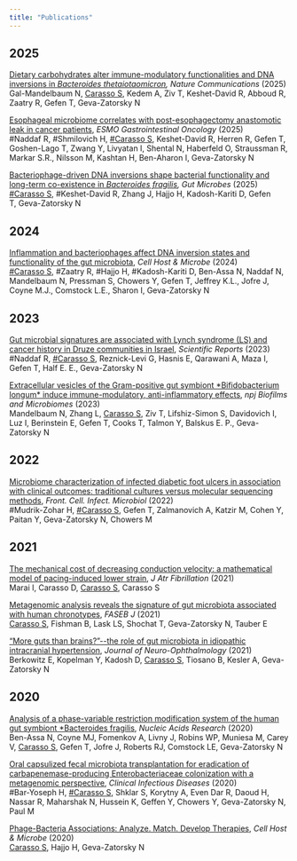 ```yaml
---
title: "Publications"
---
```


## 2025

[Dietary carbohydrates alter immune-modulatory functionalities and DNA inversions in *Bacteroides thetaiotaomicron*](https://doi.org/10.1038/s41467-025-60202-9)*, Nature Communications* (2025)\
Gal-Mandelbaum N, [Carasso S]{.underline}, Kedem A, Ziv T, Keshet-David R, Abboud R, Zaatry R, Gefen T, Geva-Zatorsky N

[Esophageal microbiome correlates with post-esophagectomy anastomotic leak in cancer patients](https://doi.org/10.1016/j.esmogo.2025.100172), *ESMO Gastrointestinal Oncology* (2025)\
#Naddaf R, #Shmilovich H, [#Carasso S]{.underline}, Keshet-David R, Herren R, Gefen T, Goshen-Lago T, Zwang Y, Livyatan I, Shental N, Haberfeld O, Straussman R, Markar S.R., Nilsson M, Kashtan H, Ben-Aharon I, Geva-Zatorsky N

[Bacteriophage-driven DNA inversions shape bacterial functionality and long-term co-existence in *Bacteroides fragilis*](https://doi.org/10.1080/19490976.2025.2501492)*, Gut Microbes* (2025)\
[#Carasso S]{.underline}, #Keshet-David R, Zhang J, Hajjo H, Kadosh-Kariti D, Gefen T, Geva-Zatorsky N

## 2024

[Inflammation and bacteriophages affect DNA inversion states and functionality of the gut microbiota](https://doi.org/10.1016/j.chom.2024.02.003), *Cell Host & Microbe* (2024)\
[#Carasso S]{.underline}, #Zaatry R, #Hajjo H, #Kadosh-Kariti D, Ben-Assa N, Naddaf N, Mandelbaum N, Pressman S, Chowers Y, Gefen T, Jeffrey K.L., Jofre J, Coyne M.J., Comstock L.E., Sharon I, Geva-Zatorsky N

## 2023

[Gut microbial signatures are associated with Lynch syndrome (LS) and cancer history in Druze communities in Israel](https://doi.org/10.1038/s41598-023-47723-3), *Scientific Reports* (2023)\
#Naddaf R, [#Carasso S]{.underline}, Reznick-Levi G, Hasnis E, Qarawani A, Maza I, Gefen T, Half E. E., Geva-Zatorsky N

[Extracellular vesicles of the Gram-positive gut symbiont \*Bifidobacterium longum\* induce immune-modulatory, anti-inflammatory effects](https://doi.org/10.1038/s41522-023-00400-9), *npj Biofilms and Microbiomes* (2023)\
Mandelbaum N, Zhang L, [Carasso S]{.underline}, Ziv T, Lifshiz-Simon S, Davidovich I, Luz I, Berinstein E, Gefen T, Cooks T, Talmon Y, Balskus E. P., Geva-Zatorsky N

## 2022

[Microbiome characterization of infected diabetic foot ulcers in association with clinical outcomes: traditional cultures versus molecular sequencing methods](https://doi.org/10.3389/fcimb.2022.836699), *Front. Cell. Infect. Microbiol* (2022)\
#Mudrik-Zohar H, [#Carasso S]{.underline}, Gefen T, Zalmanovich A, Katzir M, Cohen Y, Paitan Y, Geva-Zatorsky N, Chowers M

## 2021

[The mechanical cost of decreasing conduction velocity: a mathematical model of pacing-induced lower strain](https://doi.org/10.4022%2Fjafib.20200444), *J Atr Fibrillation* (2021)\
Marai I, Carasso D, [Carasso S]{.underline}, Carasso S

[Metagenomic analysis reveals the signature of gut microbiota associated with human chronotypes](https://faseb.onlinelibrary.wiley.com/doi/10.1096/fj.202100857RR), *FASEB J* (2021)\
[Carasso S]{.underline}, Fishman B, Lask LS, Shochat T, Geva-Zatorsky N, Tauber E

["More guts than brains?"\--the role of gut microbiota in idiopathic intracranial hypertension](https://doi.org/10.1097/wno.0000000000001330), *Journal of Neuro-Ophthalmology* (2021)\
Berkowitz E, Kopelman Y, Kadosh D, [Carasso S]{.underline}, Tiosano B, Kesler A, Geva-Zatorsky N

## 2020

[Analysis of a phase-variable restriction modification system of the human gut symbiont \*Bacteroides fragilis](https://doi.org/10.1093/nar/gkaa824), *Nucleic Acids Research* (2020)\
Ben-Assa N, Coyne MJ, Fomenkov A, Livny J, Robins WP, Muniesa M, Carey V, [Carasso S]{.underline}, Gefen T, Jofre J, Roberts RJ, Comstock LE, Geva-Zatorsky N

[Oral capsulized fecal microbiota transplantation for eradication of carbapenemase-producing Enterobacteriaceae colonization with a metagenomic perspective](https://doi.org/10.1093/cid/ciaa737), *Clinical Infectious Diseases* (2020)\
#Bar-Yoseph H, [#Carasso S]{.underline}, Shklar S, Korytny A, Even Dar R, Daoud H, Nassar R, Maharshak N, Hussein K, Geffen Y, Chowers Y, Geva-Zatorsky N, Paul M

[Phage-Bacteria Associations: Analyze. Match. Develop Therapies](https://doi.org/10.1016/j.chom.2020.08.009), *Cell Host & Microbe* (2020)\
[Carasso S]{.underline}, Hajjo H, Geva-Zatorsky N
